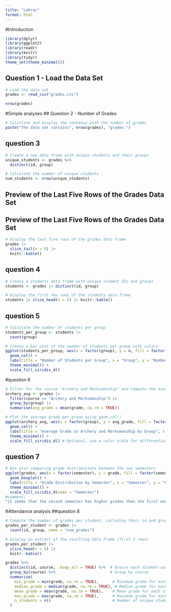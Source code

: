 ```yaml
---
title: "Lebrec"
format: html
---
```

#Introduction
```r
library(dplyr)
library(ggplot2)
library(readr)
library(knitr)
library(tidyr)
theme_set(theme_minimal())
```

## Question 1 - Load the Data Set

```r
# Load the data set
grades <- read_csv("grades.csv")

```

```r
nrow(grades)
```
#Simple analyses
## Question 2 - Number of Grades

```r
# Calculate and display the sentence with the number of grades
paste("The data set contains", nrow(grades), "grades.")
```

## question 3 
```r
# Create a new data frame with unique students and their groups
unique_students <- grades %>%
  distinct(id, group)

# Calculate the number of unique students
num_students <- nrow(unique_students)

```
## Preview of the Last Five Rows of the Grades Data Set

## Preview of the Last Five Rows of the Grades Data Set

```r
# Display the last five rows of the grades data frame
grades |>
  slice_tail(n = 5) |>
  knitr::kable()
```
## question 4 
```r
# Create a students data frame with unique student IDs and groups
students <- grades |> distinct(id, group)

# Display the first few rows of the students data frame
students |> slice_head(n = 5) |> knitr::kable()
```
## question 5 
```r
# Calculate the number of students per group
students_per_group <- students |>
  count(group)
```

```r
# Create a bar plot of the number of students per group with colors
ggplot(students_per_group, aes(x = factor(group), y = n, fill = factor(group))) +
  geom_col() +
  labs(title = "Number of Students per Group", x = "Group", y = "Number of Students") +
  theme_minimal() +
  scale_fill_viridis_d() 
```
#question 6 
```r
# Filter for the course "Archery and Marksmanship" and compute the average grade per group
archery_avg <- grades |>
  filter(course == "Archery and Marksmanship") |>
  group_by(group) |>
  summarise(avg_grade = mean(grade, na.rm = TRUE))

# Plot the average grade per group using geom_col()
ggplot(archery_avg, aes(x = factor(group), y = avg_grade, fill = factor(group))) +
  geom_col() +
  labs(title = "Average Grade in Archery and Marksmanship by Group", x = "Group", y = "Average Grade") +
  theme_minimal() +
  scale_fill_viridis_d() # Optional, use a color scale for differentiation
```
## question 7 

```r
# Box plot comparing grade distributions between the two semesters
ggplot(grades, aes(x = factor(semester), y = grade, fill = factor(semester))) +
  geom_boxplot() +
  labs(title = "Grade Distribution by Semester", x = "Semester", y = "Grade") +
  theme_minimal() +
  scale_fill_viridis_d(name = "Semester")
#comment;
"it seems that the second semester has higher grades then the first one but idk why maybe they have more experince"

```

#Attendance analysis
##question 8 
```r
# Compute the number of grades per student, including their id and group
grades_per_student <- grades |>
  count(id, group, name = "num_grades")

# Display an extract of the resulting data frame (first 5 rows)
grades_per_student |>
  slice_head(n = 5) |>
  knitr::kable()

```
```r
grades %>%
  distinct(id, course, .keep_all = TRUE) %>%  # Ensure each student-course combination is unique
  group_by(course) %>%                        # Group by course
  summarise(
    min_grade = min(grade, na.rm = TRUE),      # Minimum grade for each course
    median_grade = median(grade, na.rm = TRUE), # Median grade for each course
    mean_grade = mean(grade, na.rm = TRUE),    # Mean grade for each course
    max_grade = max(grade, na.rm = TRUE),      # Maximum grade for each course
    n_students = n()                           # Number of unique students in each course
  )
```

